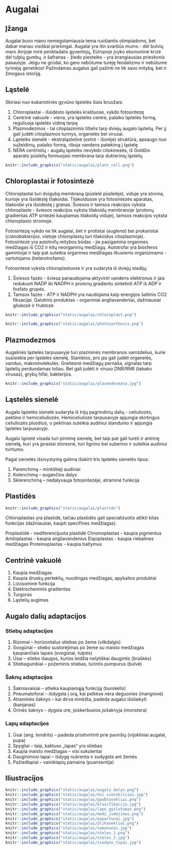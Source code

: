 # Augalai

## Įžanga

Augalai buvo mano nemėgstamiausia tema ruošiantis olimpiadoms, bet dabar manau visiškai priešingai. Augalai yra itin svarbūs mums - dėl bulvių maro Airijoje mirė penktadalis gyventojų, EUropoje įvyko ekonominė krizė dėl tulpių gumbų, o šafranas - žiedo piestelės - yra brangiausias prieskonis pasaulyje. Jeigu ne grūdai, ko gero nebūtume turėję feodalizmo ir nebūtume tyrinėję genetikos! Pažindamas augalus gali pažinti ne tik savo mitybą, bet ir žmogaus istoriją.

## Ląstelė

Skiriasi nuo eukariotinės gyvūno ląstelės šiais bruožais:

1. Chloroplastai - išsidėsto ląstelės kraštuose, vykdo fotosintezę
2. Centrinė vakuolė - viena, yra ląstelės centre, palaiko ląstelės formą, reguliuoja ląstelės vidinę terpę
3. Plazmodezmos - tai citoplazminis tiltelis tarp dviejų augalo ląstelių. Per jį gali judėti citoplazmos turinys, organelės bei virusai.
4. Ląstelės sienelė - ekstraląstelinė (*extra* - išorėje) struktūra, apsaugo nuo sužeidimų, palaiko formą, riboja vandens patekimą į ląstelę  
5. NĖRA centriolių - augalų ląstelės nevykdo citokinezės, iš Goldžio aparato pūslelių formuojasi membrana tarp dukterinių ląstelių

```r

knitr::include_graphics("static/augalai/plant_cell.png")

```

## Chloroplastai ir fotosintezė

Chloroplastai turi dvigubą membraną (pūslelė pūslelėje), viduje yra stroma, kurioje yra išsidėstę tilakoidai. Tilakoiduose yra fotosintezės aparatas, tilakoidai yra išsidėstę į granas. Šviesos ir tamsos reakcijos vyksta chloroplaste - šviesos reakcijos vyksta tilakoidų membranoje (protonų gradientas ATP sintezei kaupiamas tilakoidų viduje), tamsos reakcijos vyksta chloroplasto stromoje.

Fotosintezę vykdo ne tik augalai, bet ir protistai (_euglena_) bei prokariotai (_cianobakterijos_, vietoje chloroplastų turi tilakoidus citoplazmoje). Fotosintezė yra autotrofų mitybos būdas - jie pasigamina organines medžiagas iš CO2 ir kitų neorganinių medžiagų. Autotrofai yra biosferos gamintojai ir taip pat suteikia organines medžiagas likusiems organizmams - vartotojams (heterotrofams). 

Fotosintezė vyksta chloroplastuose ir yra sudaryta iš dviejų stadijų:

1. Šviesos fazės - šviesa panaudojama aktyvinti vandens elektronus ir jais redukuoti NADP iki NADPH ir protonų gradientu sintetinti ATP iš ADP ir fosfato grupės. 
2. Tamsos fazės - ATP ir NADPH yra naudojama kaip energijos šaltinis CO2 fiksacijai. Galutinis produktas - organiniai angliavandeniai, dažniausiai gliukozė ir fruktozė.

```r

knitr::include_graphics("static/augalai/chloroplast.png")

knitr::include_graphics("static/augalai/photosynthesis.png")

```

## Plazmodezmos

Augalinės ląstelės tarpusavyje turi plazminės membranos vamzdelius, kurie susisiekia per ląstelės sienelę. Stambios, pro jas gali judėti organelės, vanduo, makromolekulės. Greitesnė medžiagų pernaša, signalas tarp ląstelių perduodamas toliau. Bet gali judėti ir viruso DNR/RNR (tabako virusas), grybų hifai, bakterijos.

```r

knitr::include_graphics("static/augalai/plasmodesmata.jpg")

```


## Ląstelės sienelė

Augalo ląstelės sienelė sudaryta iš trijų pagrindinių dalių - celiuliozės, pektino ir hemiceliuliozės. Hemiceliuliozė tarpusavyje apjungia skirtingus celiuliozės pluoštus, o pektinas suteikia audiniui standumo ir apjungia ląsteles tarpusavyje. 

Augalo ląstelė visada turi pirminę sienelę, bet taip pat gali turėti ir antrinę sienelę, kuri yra įprastai storesnė, turi lignino bei suberino ir suteikia audiniui tvirtumo.

Pagal sienelės išsivystymą galima išskirti tris ląstelės sienelės tipus:

1. Parenchimą – minkštieji audiniai
2. Kolenchimą – augančios dalys
3. Sklerenchimą – nedalyvauja fotosintezėje, atraminė funkcija


## Plastidės

```r

knitr::include_graphics("static/augalai/plastids")

```

Chloroplastas yra plastidė, tačiau plastidės gali specializuotis atlikti kitas funkcijas (dažniausiai, kaupti specifines medžiagas).

Proplastidė - nediferencijuota plastidė
Chromoplastas - kaupia pigmentus
Amiloplastas - kaupia angliavandenius
Elajoplastas - kaupia riebalines medžiagas
Proteinoplastas - kaupia baltymus

## Centrinė vakuolė

1. Kaupia medžiagas
2. Kaupia druskų perteklių, nuodingas medžiagas, apykaitos produktai
3. Lizosominė funkcija
4. Elektrocheminis gradientas
5. Turgoras
6. Ląstelių augimas

## Augalo dalių adaptacijos

### Stiebų adaptacijos

1. Rizomai – horizontalus stiebas po žeme (vilkdalgis)
2. Svogūnai – stiebo sustorėjimas po žeme su maisto medžiagas kaupiančiais lapais (svogūnai, tulpės)
3. Ūsai – stiebo išaugos, kurios leidžia nelytiškai daugintis (braškės)
4. Stiebagumbiai – požeminis stiebas, turintis pumpurus (bulvė) 

### Šaknų adaptacijos

1. Šakniavaisiai – atlieka kaupiamąją funkciją (burokėlis)
2. Pneumatoforai – išdygsta į orą, kai pelkėse nėra deguonies (mangrovė)
3. Atraminės šaknys – kai dirva minkšta, padeda augalui išsilaikyti (banjanas)
4. Orinės šaknys – dygsta ore, įsiskerbusios įsišaknyja (monstera)

### Lapų adaptacijos

1. Ūsai (ang. tendrils) – padeda prisitvirtinti prie paviršių (vijokliniai augalai, pupa)
2. Spygliai – taip, kaktuso „lapas“ yra stiebas
3. Kaupia maisto medžiagas – visi sukulentai
4. Dauginimosi lapai – išdygę nukrenta ir sudygsta ant žemės
5. Pažiedlapiai – vainiklapių pamaina (puansentija)


## Iliustracijos

```r

knitr::include_graphics("static/augalai/augalo_dalys.png")
knitr::include_graphics("static/augalai/dvi_vienskilciai.jpg")
knitr::include_graphics("static/augalai/gaubtasekliai.png")
knitr::include_graphics("static/augalai/klasifikacija.jpg")
knitr::include_graphics("static/augalai/lapo_gyslotumas.png")
knitr::include_graphics("static/augalai/medz_judejimas.png")
knitr::include_graphics("static/augalai/papartunai.jpg")
knitr::include_graphics("static/augalai/plikasekliai.png")
knitr::include_graphics("static/augalai/samanunai.jpg")
knitr::include_graphics("static/augalai/steles_1.png")
knitr::include_graphics("static/augalai/steles_2.jpg")
knitr::include_graphics("static/augalai/ziedynu_tipai.jpg")

```
